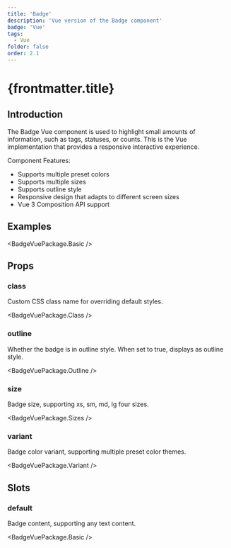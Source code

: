 ```yaml
---
title: 'Badge'
description: 'Vue version of the Badge component'
badge: 'Vue'
tags:
  - Vue
folder: false
order: 2.1
---
```



# {frontmatter.title}

## Introduction

The Badge Vue component is used to highlight small amounts of information, such as tags, statuses, or counts. This is the Vue implementation that provides a responsive interactive experience.

Component Features:

- Supports multiple preset colors
- Supports multiple sizes
- Supports outline style
- Responsive design that adapts to different screen sizes
- Vue 3 Composition API support

## Examples

<BadgeVuePackage.Basic />

## Props

### class

Custom CSS class name for overriding default styles.

<BadgeVuePackage.Class />

### outline

Whether the badge is in outline style. When set to true, displays as outline style.

<BadgeVuePackage.Outline />

### size

Badge size, supporting xs, sm, md, lg four sizes.

<BadgeVuePackage.Sizes />

### variant

Badge color variant, supporting multiple preset color themes.

<BadgeVuePackage.Variant />

## Slots

### default

Badge content, supporting any text content.

<BadgeVuePackage.Basic />
